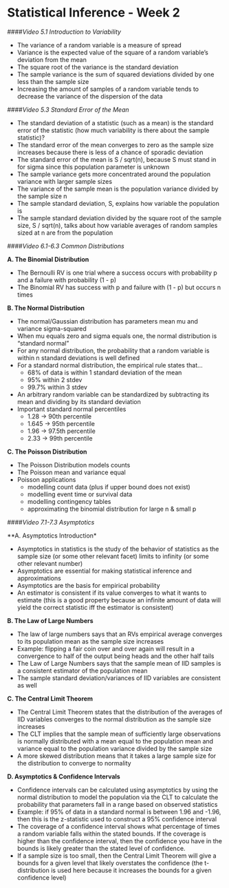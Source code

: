 Statistical Inference - Week 2
==============================================

####*Video 5.1 Introduction to Variability*

- The variance of a random variable is a measure of spread
- Variance is the expected value of the square of a random variable's deviation from the mean
- The square root of the variance is the standard deviation
- The sample variance is the sum of squared deviations divided by one less than the sample size
- Increasing the amount of samples of a random variable tends to decrease the variance of the dispersion of the data

####*Video 5.3 Standard Error of the Mean*

- The standard deviation of a statistic (such as a mean) is the standard error of the statistic (how much variability is there about the sample statistic)?
- The standard error of the mean converges to zero as the sample size increases because there is less of a chance of sporadic deviation
- The standard error of the mean is S / sqrt(n), because S must stand in for sigma since this population parameter is unknown
- The sample variance gets more concentrated around the population variance with larger sample sizes
- The variance of the sample mean is the population variance divided by the sample size n
- The sample standard deviation, S, explains how variable the population is
- The sample standard deviation divided by the square root of the sample size, S / sqrt(n), talks about how variable averages of random samples sized at n are from the population

####*Video 6.1-6.3 Common Distributions*

**A. The Binomial Distribution**

- The Bernoulli RV is one trial where a success occurs with probability p and a failure with probability (1 - p)
- The Binomial RV has success with p and failure with (1 - p) but occurs n times

**B. The Normal Distribution**

- The normal/Gaussian distribution has parameters mean mu and variance sigma-squared
- When mu equals zero and sigma equals one, the normal distribution is "standard normal"
- For any normal distribution, the probability that a random variable is within n standard deviations is well defined
- For a standard normal distribution, the empirical rule states that...
    - 68% of data is within 1 standard deviation of the mean
    - 95% within 2 stdev
    - 99.7% within 3 stdev
- An arbitrary random variable can be standardized by subtracting its mean and dividing by its standard deviation
- Important standard normal percentiles
    - 1.28 -> 90th percentile
    - 1.645 -> 95th percentile
    - 1.96 -> 97.5th percentile
    - 2.33 -> 99th percentile
    
**C. The Poisson Distribution**

- The Poisson Distribution models counts
- The Poisson mean and variance equal
- Poisson applications
    - modelling count data (plus if upper bound does not exist)
    - modelling event time or survival data
    - modelling contingency tables
    - approximating the binomial distribution for large n & small p
    
####*Video 7.1-7.3 Asymptotics*

**A. Asymptotics Introduction*

- Asymptotics in statistics is the study of the behavior of statistics as the sample size (or some other relevant facet) limits to infinity (or some other relevant number)
- Asymptotics are essential for making statistical inference and approximations
- Asymptotics are the basis for empirical probability
- An estimator is consistent if its value converges to what it wants to estimate (this is a good property because an infinite amount of data will yield the correct statistic iff the estimator is consistent)

**B. The Law of Large Numbers**

- The law of large numbers says that an RVs empirical average converges to its population mean as the sample size increases
- Example: flipping a fair coin over and over again will result in a convergence to half of the output being heads and the other half tails
- The Law of Large Numbers says that the sample mean of IID samples is a consistent estimator of the population mean
- The sample standard deviation/variances of IID variables are consistent as well

**C. The Central Limit Theorem**

- The Central Limit Theorem states that the distribution of the averages of IID variables converges to the normal distribution as the sample size increases
- The CLT implies that the sample mean of sufficiently large observations is normally distributed with a mean equal to the population mean and variance equal to the population variance divided by the sample size
- A more skewed distribution means that it takes a large sample size for the distribution to converge to normality

**D. Asymptotics & Confidence Intervals**

- Confidence intervals can be calculated using asymptotics by using the normal distribution to model the population via the CLT to calculate the probability that parameters fall in a range based on observed statistics
- Example: if 95% of data in a standard normal is between 1.96 and -1.96, then this is the z-statistic used to construct a 95% confidence interval
- The coverage of a confidence interval shows what percentage of times a random variable falls within the stated bounds. If the coverage is higher than the confidence interval, then the confidence you have in the bounds is likely greater than the stated level of confidence. 
- If a sample size is too small, then the Central Limit Theorem will give a bounds for a given level that likely overstates the confidence (the t-distribution is used here because it increases the bounds for a given confidence level)